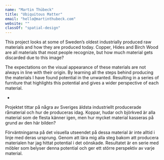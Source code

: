 ```yaml
---
name: "Martin Thübeck"
title: "Ubiquitous Matter"
email: "hello@martinthubeck.com"
website: ""
classOf: "spatial-design"
---
```






This project looks at some of Sweden’s oldest industrially produced raw materials and how they are produced today. Copper, Hides and Birch Wood are all materials that most people recognize, but how much material gets discarded due to this image? 

The expectations on the visual appearance of these materials are not always in line with their origin. By learning all the steps behind producing the materials I have found potential in the unwanted. Resulting in a series of furniture that highlights this potential and gives a wider perspective of each material. 

-

Projektet tittar på några av Sveriges äldsta industriellt producerade råmaterial och hur de produceras idag. Koppar, hudar och björkved är alla material som de flesta känner igen, men hur mycket material kasseras på grund av den här bilden?

Förväntningarna på det visuella utseendet på dessa material är inte alltid i linje med deras ursprung. Genom att lära mig alla steg bakom att producera materialen har jag hittat potential i det oönskade. Resultatet är en serie med möbler som belyser denna potential och ger ett större perspektiv av varje material.

<ImageZoom
  preview={preview151}
  zoom={zoom151}
  caption="Ubiquitous Matter"
/>

<ImageZoom
  preview={preview152}
  zoom={zoom152}
  caption="Ubiquitous Matter"
/>

<ImageZoom
  preview={preview153}
  zoom={zoom153}
  caption="Ubiquitous Matter"
/>